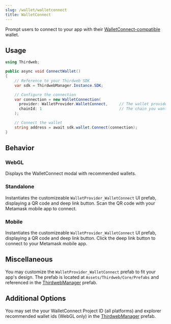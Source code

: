 ```yaml
---
slug: /wallet/walletconnect
title: WalletConnect
---
```


Prompt users to connect to your app with their [WalletConnect-compatible](https://walletconnect.com/) wallet.

## Usage

```csharp
using Thirdweb;

public async void ConnectWallet()
{
    // Reference to your Thirdweb SDK
    var sdk = ThirdwebManager.Instance.SDK;

    // Configure the connection
    var connection = new WalletConnection(
      provider: WalletProvider.WalletConnect,     // The wallet provider you want to connect to (Required)
      chainId: 1                                  // The chain you want to connect to (Required)
    );

    // Connect the wallet
    string address = await sdk.wallet.Connect(connection);
}
```

## Behavior

### WebGL

Displays the WalletConnect modal with recommended wallets.

### Standalone

Instantiates the customizeable `WalletProvider_WalletConnect` UI prefab, displaying a QR code and deep link button. Scan the QR code with your Metamask mobile app to connect.

### Mobile

Instantiates the customizeable `WalletProvider_WalletConnect` UI prefab, displaying a QR code and deep link button. Click the deep link button to connect to your Metamask mobile app.

## Miscellaneous

You may customize the `WalletProvider_WalletConnect` prefab to fit your app's design.
The prefab is located at `Assets/Thirdweb/Core/Prefabs` and referenced in the [ThirdwebManager](/unity/thirdwebmanager) prefab.

## Additional Options

You may set the your WalletConnect Project ID (all platforms) and explorer recommended wallet ids (WebGL only) in the [ThirdwebManager](/unity/thirdwebmanager) prefab.
